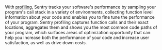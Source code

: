 
With [profiling](/product/profiling/), Sentry tracks your software's performance by sampling your program's call stack in a variety of environments, collecting function level information about your code and enables you to fine tune the performance of your program. Sentry profiling captures function calls and their exact locations, aggregates them and shows you the most common code paths of your program, which surfaces areas of optimization opportunity that can help you increase both the performance of your code and increase user satisfaction, as well as drive down costs.
